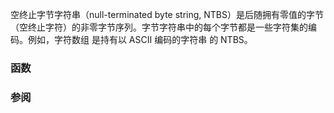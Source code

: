 {{title|空终止字节字符串}}
{{cpp/string/byte/navbar}}

空终止字节字符串（null-terminated byte string, NTBS）是后随拥有零值的字节（空终止字符）的非零字节序列。字节字符串中的每个字节都是一些字符集的编码。例如，字符数组 {{c|{'\x63', '\x61', '\x74', '\0'} }} 是持有以 ASCII 编码的字符串 {{c|"cat"}} 的 NTBS。

===函数===
{{dsc begin}}
{{dsc h2|字符分类}}
{{dsc header|cctype}}
{{dsc inc|cpp/string/byte/dsc isalnum}}
{{dsc inc|cpp/string/byte/dsc isalpha}}
{{dsc inc|cpp/string/byte/dsc islower}}
{{dsc inc|cpp/string/byte/dsc isupper}}
{{dsc inc|cpp/string/byte/dsc isdigit}}
{{dsc inc|cpp/string/byte/dsc isxdigit}}
{{dsc inc|cpp/string/byte/dsc iscntrl}}
{{dsc inc|cpp/string/byte/dsc isgraph}}
{{dsc inc|cpp/string/byte/dsc isspace}}
{{dsc inc|cpp/string/byte/dsc isblank}}
{{dsc inc|cpp/string/byte/dsc isprint}}
{{dsc inc|cpp/string/byte/dsc ispunct}}

{{dsc h2|字符操作}}
{{dsc inc|cpp/string/byte/dsc tolower}}
{{dsc inc|cpp/string/byte/dsc toupper}}
{{dsc end}}
{{cpp/string/character classes}}
{{dsc begin}}

{{dsc h2|转换为数值格式}}
{{dsc header|cstdlib}}
{{dsc inc|cpp/string/byte/dsc atof}}
{{dsc inc|cpp/string/byte/dsc atoi}}
{{dsc inc|cpp/string/byte/dsc strtol}}
{{dsc inc|cpp/string/byte/dsc strtoul}}
{{dsc inc|cpp/string/byte/dsc strtof}}
{{dsc header|cinttypes}}
{{dsc inc|cpp/string/byte/dsc strtoimax}}

{{dsc h2|字符串操作}}
{{dsc header|cstring}}
{{dsc inc|cpp/string/byte/dsc strcpy}}
{{dsc inc|cpp/string/byte/dsc strncpy}}
{{dsc inc|cpp/string/byte/dsc strcat}}
{{dsc inc|cpp/string/byte/dsc strncat}}
{{dsc inc|cpp/string/byte/dsc strxfrm}}

{{dsc h2|字符串检验}}
{{dsc header|cstring}}
{{dsc inc|cpp/string/byte/dsc strlen}}
{{dsc inc|cpp/string/byte/dsc strcmp}}
{{dsc inc|cpp/string/byte/dsc strncmp}}
{{dsc inc|cpp/string/byte/dsc strcoll}}
{{dsc inc|cpp/string/byte/dsc strchr}}
{{dsc inc|cpp/string/byte/dsc strrchr}}
{{dsc inc|cpp/string/byte/dsc strspn}}
{{dsc inc|cpp/string/byte/dsc strcspn}}
{{dsc inc|cpp/string/byte/dsc strpbrk}}
{{dsc inc|cpp/string/byte/dsc strstr}}
{{dsc inc|cpp/string/byte/dsc strtok}}

{{dsc h2|字符数组操作}}
{{dsc header|cstring}}
{{dsc inc|cpp/string/byte/dsc memchr}}
{{dsc inc|cpp/string/byte/dsc memcmp}}
{{dsc inc|cpp/string/byte/dsc memset}}
{{dsc inc|cpp/string/byte/dsc memcpy}}
{{dsc inc|cpp/string/byte/dsc memmove}}

{{dsc h2|杂项}}
{{dsc header|cstring}}
{{dsc inc|cpp/string/byte/dsc strerror}}
{{dsc end}}

===参阅===
{{dsc begin}}
{{dsc see c|c/string/byte|空终止字节字符串|nomono=true}}
{{dsc end}}

{{langlinks|cs|de|en|es|fr|it|ja|pl|pt|ru}}